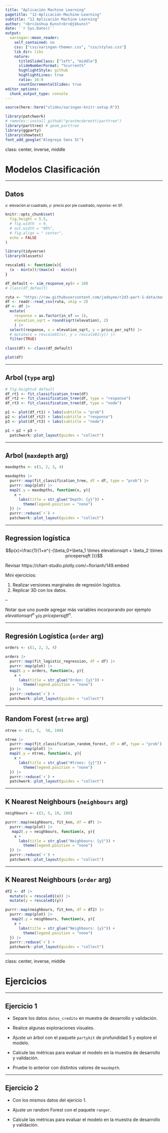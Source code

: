 ```yaml
---
title: "Aplicación Machine Learning"
pagetitle: "12-Aplicación-Machine-Learning"
subtitle: "12 Aplicación Machine Learning"
author: "<br>Joshua Kunst<br>@jbkunst"
date: '`r Sys.Date()`'
output:
  xaringan::moon_reader:
    self_contained: no
    css: ["css/xaringan-themer.css", "css/styles.css"]
    lib_dir: libs    
    nature:
      titleSlideClass: ["left", "middle"]
      slideNumberFormat: "%current%"
      highlightStyle: github
      highlightLines: true
      ratio: 16:9
      countIncrementalSlides: true
editor_options: 
  chunk_output_type: console
---
```


```r
source(here::here("slides/xaringan-knitr-setup.R"))

library(patchwork)
# remotes::install_github("grantmcdermott/parttree")
library(parttree) # geom_parttree
library(ggparty)
library(showtext)
font_add_google("Alegreya Sans SC")
```

class: center, inverse, middle

# Modelos Clasificación

---

## Datos 

<small>
$x$: elevación al cuadrado, $y$: precio por pie cuadrado, $reponse$: en SF.
</small>

```r
knitr::opts_chunk$set(
  fig.height = 5.5,
  # fig.width  = 9,
  # out.width = "80%",
  # fig.align = " center",
  echo = FALSE
)
```

```r
library(tidyverse)
library(klassets)

rescale01 <- function(x){
  (x - min(x))/(max(x) - min(x))
}

df_default <- sim_response_xy(n = 10)
# class(df_default)

ruta <- "https://raw.githubusercontent.com/jadeyee/r2d3-part-1-data/master/part_1_data.csv"
df <- readr::read_csv(ruta, skip = 2)
df <- df |> 
  mutate(
    response = as.factor(in_sf == 1),
    elevation_sqrt = round(sqrt(elevation), 2)
    ) |> 
  select(response, x = elevation_sqrt, y = price_per_sqft) |> 
  # mutate(x = rescale01(x), y = rescale01(y)) |> 
  filter(TRUE)
  
class(df) <- class(df_default)

plot(df)
```

---

## Arbol (`type` arg)

```r
# fig.height=5 default
df_rt1 <- fit_classification_tree(df)
df_rt2 <- fit_classification_tree(df, type = "response")
df_rt3 <- fit_classification_tree(df, type = "node")

p1 <- plot(df_rt1) + labs(subtitle = "prob")
p2 <- plot(df_rt2) + labs(subtitle = "response")
p3 <- plot(df_rt3) + labs(subtitle = "node")

p1 + p2 + p3 +
  patchwork::plot_layout(guides = "collect")
```

---

## Arbol (`maxdepth` arg)

```r
maxdepths <- c(1, 2, 3, 4)

maxdepths |> 
  purrr::map(fit_classification_tree, df = df, type = "prob") |> 
  purrr::map(plot) |> 
  map2(.y = maxdepths, function(x, y){
    x +
      labs(title = str_glue("Depth: {y}")) +
        theme(legend.position = "none")
  }) |> 
  purrr::reduce(`+`) +
  patchwork::plot_layout(guides = "collect") 
```


---

## Regression logística


$$p(x)=\frac{1}{1+e^{-(\beta_0+\beta_1 \times elevationsqrt + \beta_2 \times pricepersqft )}}$$

Revisar https://chart-studio.plotly.com/~florianh/149.embed

Mini ejercicios: 

1. Realizar versiones marginales de regresión logística.
1. Replicar 3D con los datos.

--

Notar que uno puede agregar más variables incorporando por ejemplo $elevationsqrt^n$ y/o $pricepersqft^n$.


---

## Regresión Logística (`order` arg)

```r
orders <- c(1, 2, 3, 4)

orders |> 
  purrr::map(fit_logistic_regression, df = df) |> 
  purrr::map(plot) |> 
  map2(.y = orders, function(x, y){
    x +
      labs(title = str_glue("Orden: {y}")) +
        theme(legend.position = "none")
  }) |> 
  purrr::reduce(`+`) +
  patchwork::plot_layout(guides = "collect") 
```

---

## Random Forest (`ntree` arg)

```r
ntree <- c(1, 5,  50, 100)

ntree |> 
  purrr::map(fit_classification_random_forest, df = df, type = "prob") |> 
  purrr::map(plot) |> 
  map2(.y = ntree, function(x, y){
    x +
      labs(title = str_glue("#trees: {y}")) +
        theme(legend.position = "none")
  }) |> 
  purrr::reduce(`+`) +
  patchwork::plot_layout(guides = "collect") 
```


---

## K Nearest Neighbours (`neighbours` arg)

```r
neighbours <- c(3, 5, 10, 100)

purrr::map(neighbours, fit_knn, df = df) |> 
  purrr::map(plot) |> 
   map2(.y = neighbours, function(x, y){
    x +
      labs(title = str_glue("Neighbours: {y}")) +
        theme(legend.position = "none")
  }) |> 
  purrr::reduce(`+`) +
  patchwork::plot_layout(guides = "collect") 
```

---

## K Nearest Neighbours (`order` arg)

```r
df2 <- df |> 
  mutate(x = rescale01(x)) |> 
  mutate(y = rescale01(y))

purrr::map(neighbours, fit_knn, df = df2) |> 
  purrr::map(plot) |> 
   map2(.y = neighbours, function(x, y){
    x +
      labs(title = str_glue("Neighbours: {y}")) +
        theme(legend.position = "none")
  }) |> 
  purrr::reduce(`+`) +
  patchwork::plot_layout(guides = "collect") 
```


---

class: center, inverse, middle

# Ejercicios


---

## Ejercicio 1

- Separe los datos `datos_credito` en muestra de desarrollo y validación.

- Realice algunas exploraciones visuales.

- Ajuste un árbol con el paquete `partykit` de profundidad 5 y explore el modelo.

- Calcule las métricas para evaluar el modelo en la muestra de desarrollo y validación.

- Pruebe lo anterior con distintos valores de `maxdepth`.

---

## Ejercicio 2

- Con los mismos datos del ejericio 1.

- Ajuste un random Forest con el paquete `ranger`.

- Calcule las métricas para evaluar el modelo en la muestra de desarrollo y validación.
